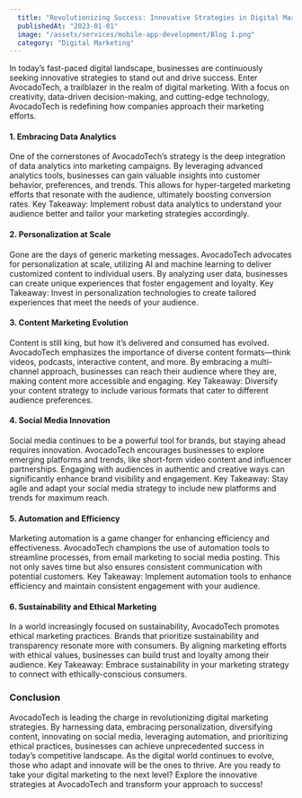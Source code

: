 ```yaml
---
  title: "Revolutionizing Success: Innovative Strategies in Digital Marketing"
  publishedAt: "2023-01-01"
  image: "/assets/services/mobile-app-development/Blog 1.png"
  category: "Digital Marketing"
---
```


In today’s fast-paced digital landscape, businesses are continuously seeking innovative strategies to stand out and drive success. Enter AvocadoTech, a trailblazer in the realm of digital marketing. With a focus on creativity, data-driven decision-making, and cutting-edge technology, AvocadoTech is redefining how companies approach their marketing efforts.
#### 1. Embracing Data Analytics
One of the cornerstones of AvocadoTech’s strategy is the deep integration of data analytics into marketing campaigns. By leveraging advanced analytics tools, businesses can gain valuable insights into customer behavior, preferences, and trends. This allows for hyper-targeted marketing efforts that resonate with the audience, ultimately boosting conversion rates.
Key Takeaway: Implement robust data analytics to understand your audience better and tailor your marketing strategies accordingly.
#### 2. Personalization at Scale
Gone are the days of generic marketing messages. AvocadoTech advocates for personalization at scale, utilizing AI and machine learning to deliver customized content to individual users. By analyzing user data, businesses can create unique experiences that foster engagement and loyalty.
Key Takeaway: Invest in personalization technologies to create tailored experiences that meet the needs of your audience.
#### 3. Content Marketing Evolution
Content is still king, but how it’s delivered and consumed has evolved. AvocadoTech emphasizes the importance of diverse content formats—think videos, podcasts, interactive content, and more. By embracing a multi-channel approach, businesses can reach their audience where they are, making content more accessible and engaging.
Key Takeaway: Diversify your content strategy to include various formats that cater to different audience preferences.
#### 4. Social Media Innovation
Social media continues to be a powerful tool for brands, but staying ahead requires innovation. AvocadoTech encourages businesses to explore emerging platforms and trends, like short-form video content and influencer partnerships. Engaging with audiences in authentic and creative ways can significantly enhance brand visibility and engagement.
Key Takeaway: Stay agile and adapt your social media strategy to include new platforms and trends for maximum reach.
#### 5. Automation and Efficiency
Marketing automation is a game changer for enhancing efficiency and effectiveness. AvocadoTech champions the use of automation tools to streamline processes, from email marketing to social media posting. This not only saves time but also ensures consistent communication with potential customers.
Key Takeaway: Implement automation tools to enhance efficiency and maintain consistent engagement with your audience.
#### 6. Sustainability and Ethical Marketing
In a world increasingly focused on sustainability, AvocadoTech promotes ethical marketing practices. Brands that prioritize sustainability and transparency resonate more with consumers. By aligning marketing efforts with ethical values, businesses can build trust and loyalty among their audience.
Key Takeaway: Embrace sustainability in your marketing strategy to connect with ethically-conscious consumers.
### Conclusion
AvocadoTech is leading the charge in revolutionizing digital marketing strategies. By harnessing data, embracing personalization, diversifying content, innovating on social media, leveraging automation, and prioritizing ethical practices, businesses can achieve unprecedented success in today’s competitive landscape. As the digital world continues to evolve, those who adapt and innovate will be the ones to thrive.
Are you ready to take your digital marketing to the next level? Explore the innovative strategies at AvocadoTech and transform your approach to success!